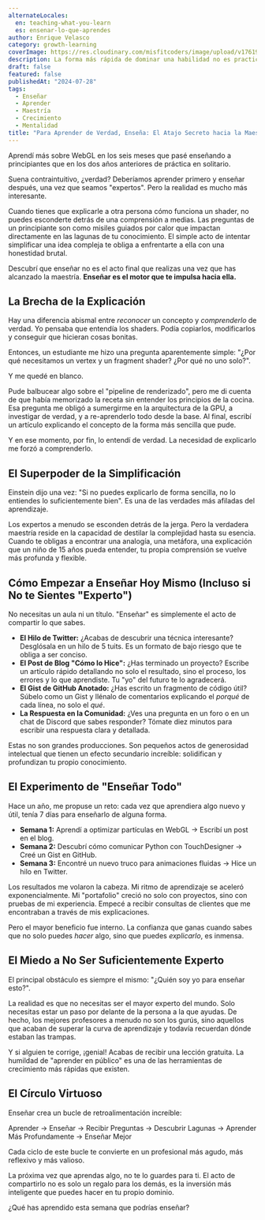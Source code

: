 ```yaml
---
alternateLocales:
  en: teaching-what-you-learn
  es: ensenar-lo-que-aprendes
author: Enrique Velasco
category: growth-learning
coverImage: https://res.cloudinary.com/misfitcoders/image/upload/v1761918583/eVelasco/covers/articles/teaching-what-you-learn_xuzsxy.png
description: La forma más rápida de dominar una habilidad no es practicarla, es explicarla. Cómo convertir la enseñanza en tu motor de aprendizaje más potente.
draft: false
featured: false
publishedAt: "2024-07-28"
tags:
  - Enseñar
  - Aprender
  - Maestría
  - Crecimiento
  - Mentalidad
title: "Para Aprender de Verdad, Enseña: El Atajo Secreto hacia la Maestría"
---
```


Aprendí más sobre WebGL en los seis meses que pasé enseñando a principiantes que en los dos años anteriores de práctica en solitario.

Suena contraintuitivo, ¿verdad? Deberíamos aprender primero y enseñar después, una vez que seamos "expertos". Pero la realidad es mucho más interesante.

Cuando tienes que explicarle a otra persona cómo funciona un shader, no puedes esconderte detrás de una comprensión a medias. Las preguntas de un principiante son como misiles guiados por calor que impactan directamente en las lagunas de tu conocimiento. El simple acto de intentar simplificar una idea compleja te obliga a enfrentarte a ella con una honestidad brutal.

Descubrí que enseñar no es el acto final que realizas una vez que has alcanzado la maestría. **Enseñar es el motor que te impulsa hacia ella.**

## La Brecha de la Explicación

Hay una diferencia abismal entre _reconocer_ un concepto y _comprenderlo_ de verdad. Yo pensaba que entendía los shaders. Podía copiarlos, modificarlos y conseguir que hicieran cosas bonitas.

Entonces, un estudiante me hizo una pregunta aparentemente simple: "¿Por qué necesitamos un vertex y un fragment shader? ¿Por qué no uno solo?".

Y me quedé en blanco.

Pude balbucear algo sobre el "pipeline de renderizado", pero me di cuenta de que había memorizado la receta sin entender los principios de la cocina. Esa pregunta me obligó a sumergirme en la arquitectura de la GPU, a investigar de verdad, y a re-aprenderlo todo desde la base. Al final, escribí un artículo explicando el concepto de la forma más sencilla que pude.

Y en ese momento, por fin, lo entendí de verdad. La necesidad de explicarlo me forzó a comprenderlo.

## El Superpoder de la Simplificación

Einstein dijo una vez: "Si no puedes explicarlo de forma sencilla, no lo entiendes lo suficientemente bien". Es una de las verdades más afiladas del aprendizaje.

Los expertos a menudo se esconden detrás de la jerga. Pero la verdadera maestría reside en la capacidad de destilar la complejidad hasta su esencia. Cuando te obligas a encontrar una analogía, una metáfora, una explicación que un niño de 15 años pueda entender, tu propia comprensión se vuelve más profunda y flexible.

## Cómo Empezar a Enseñar Hoy Mismo (Incluso si No te Sientes "Experto")

No necesitas un aula ni un título. "Enseñar" es simplemente el acto de compartir lo que sabes.

- **El Hilo de Twitter:** ¿Acabas de descubrir una técnica interesante? Desglósala en un hilo de 5 tuits. Es un formato de bajo riesgo que te obliga a ser conciso.
- **El Post de Blog "Cómo lo Hice":** ¿Has terminado un proyecto? Escribe un artículo rápido detallando no solo el resultado, sino el proceso, los errores y lo que aprendiste. Tu "yo" del futuro te lo agradecerá.
- **El Gist de GitHub Anotado:** ¿Has escrito un fragmento de código útil? Súbelo como un Gist y llénalo de comentarios explicando el _porqué_ de cada línea, no solo el _qué_.
- **La Respuesta en la Comunidad:** ¿Ves una pregunta en un foro o en un chat de Discord que sabes responder? Tómate diez minutos para escribir una respuesta clara y detallada.

Estas no son grandes producciones. Son pequeños actos de generosidad intelectual que tienen un efecto secundario increíble: solidifican y profundizan tu propio conocimiento.

## El Experimento de "Enseñar Todo"

Hace un año, me propuse un reto: cada vez que aprendiera algo nuevo y útil, tenía 7 días para enseñarlo de alguna forma.

- **Semana 1:** Aprendí a optimizar partículas en WebGL → Escribí un post en el blog.
- **Semana 2:** Descubrí cómo comunicar Python con TouchDesigner → Creé un Gist en GitHub.
- **Semana 3:** Encontré un nuevo truco para animaciones fluidas → Hice un hilo en Twitter.

Los resultados me volaron la cabeza. Mi ritmo de aprendizaje se aceleró exponencialmente. Mi "portafolio" creció no solo con proyectos, sino con pruebas de mi experiencia. Empecé a recibir consultas de clientes que me encontraban a través de mis explicaciones.

Pero el mayor beneficio fue interno. La confianza que ganas cuando sabes que no solo puedes _hacer_ algo, sino que puedes _explicarlo_, es inmensa.

## El Miedo a No Ser Suficientemente Experto

El principal obstáculo es siempre el mismo: "¿Quién soy yo para enseñar esto?".

La realidad es que no necesitas ser el mayor experto del mundo. Solo necesitas estar un paso por delante de la persona a la que ayudas. De hecho, los mejores profesores a menudo no son los gurús, sino aquellos que acaban de superar la curva de aprendizaje y todavía recuerdan dónde estaban las trampas.

Y si alguien te corrige, ¡genial! Acabas de recibir una lección gratuita. La humildad de "aprender en público" es una de las herramientas de crecimiento más rápidas que existen.

## El Círculo Virtuoso

Enseñar crea un bucle de retroalimentación increíble:

Aprender → Enseñar → Recibir Preguntas → Descubrir Lagunas → Aprender Más Profundamente → Enseñar Mejor

Cada ciclo de este bucle te convierte en un profesional más agudo, más reflexivo y más valioso.

La próxima vez que aprendas algo, no te lo guardes para ti. El acto de compartirlo no es solo un regalo para los demás, es la inversión más inteligente que puedes hacer en tu propio dominio.

¿Qué has aprendido esta semana que podrías enseñar?
